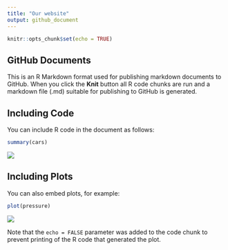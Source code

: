 ```yaml
---
title: "Our website"
output: github_document
---
```


```r
knitr::opts_chunk$set(echo = TRUE)
```

## GitHub Documents

This is an R Markdown format used for publishing markdown documents to GitHub. When you click the **Knit** button all R code chunks are run and a markdown file (.md) suitable for publishing to GitHub is generated.

## Including Code

You can include R code in the document as follows:

```r
summary(cars)
```

![](https://www.extremetech.com/wp-content/uploads/2019/12/SONATA-hero-option1-764A5360-edit.jpg)

## Including Plots

You can also embed plots, for example:

```r
plot(pressure)
```

![](https://external-content.duckduckgo.com/iu/?u=http%3A%2F%2Fi.cnn.net%2Fmoney%2Fgalleries%2F2007%2Fbiz2%2F0706%2Fgallery.product_design.biz2%2Fimages%2Ffish_car.jpg&f=1&nofb=1)

Note that the `echo = FALSE` parameter was added to the code chunk to prevent printing of the R code that generated the plot.
